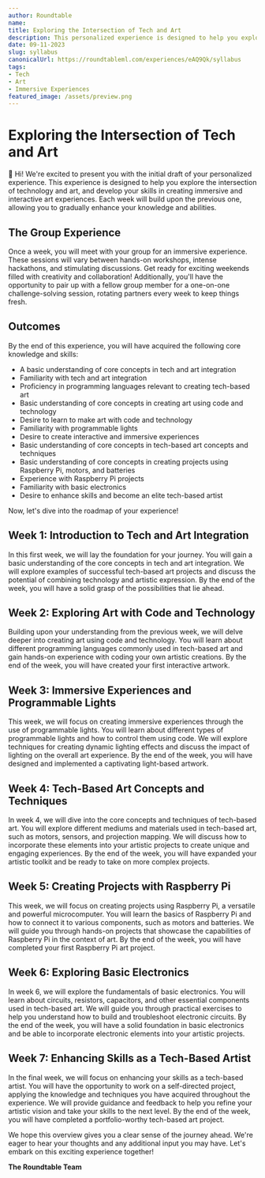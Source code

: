 ```yaml
---
author: Roundtable
name: 
title: Exploring the Intersection of Tech and Art
description: This personalized experience is designed to help you explore the intersection of technology and art, and develop your skills in creating immersive and interactive art experiences. Each week will build upon the previous one, allowing you to gradually enhance your knowledge and abilities.
date: 09-11-2023
slug: syllabus
canonicalUrl: https://roundtableml.com/experiences/eAQ9Qk/syllabus
tags:
- Tech
- Art
- Immersive Experiences
featured_image: /assets/preview.png
---
```


# Exploring the Intersection of Tech and Art

👋 Hi! We're excited to present you with the initial draft of your personalized experience. This experience is designed to help you explore the intersection of technology and art, and develop your skills in creating immersive and interactive art experiences. Each week will build upon the previous one, allowing you to gradually enhance your knowledge and abilities.

## The Group Experience
Once a week, you will meet with your group for an immersive experience. These sessions will vary between hands-on workshops, intense hackathons, and stimulating discussions. Get ready for exciting weekends filled with creativity and collaboration! Additionally, you'll have the opportunity to pair up with a fellow group member for a one-on-one challenge-solving session, rotating partners every week to keep things fresh.

## Outcomes
By the end of this experience, you will have acquired the following core knowledge and skills:
- A basic understanding of core concepts in tech and art integration
- Familiarity with tech and art integration
- Proficiency in programming languages relevant to creating tech-based art
- Basic understanding of core concepts in creating art using code and technology
- Desire to learn to make art with code and technology
- Familiarity with programmable lights
- Desire to create interactive and immersive experiences
- Basic understanding of core concepts in tech-based art concepts and techniques
- Basic understanding of core concepts in creating projects using Raspberry Pi, motors, and batteries
- Experience with Raspberry Pi projects
- Familiarity with basic electronics
- Desire to enhance skills and become an elite tech-based artist

Now, let's dive into the roadmap of your experience!

## Week 1: Introduction to Tech and Art Integration
In this first week, we will lay the foundation for your journey. You will gain a basic understanding of the core concepts in tech and art integration. We will explore examples of successful tech-based art projects and discuss the potential of combining technology and artistic expression. By the end of the week, you will have a solid grasp of the possibilities that lie ahead.

## Week 2: Exploring Art with Code and Technology
Building upon your understanding from the previous week, we will delve deeper into creating art using code and technology. You will learn about different programming languages commonly used in tech-based art and gain hands-on experience with coding your own artistic creations. By the end of the week, you will have created your first interactive artwork.

## Week 3: Immersive Experiences and Programmable Lights
This week, we will focus on creating immersive experiences through the use of programmable lights. You will learn about different types of programmable lights and how to control them using code. We will explore techniques for creating dynamic lighting effects and discuss the impact of lighting on the overall art experience. By the end of the week, you will have designed and implemented a captivating light-based artwork.

## Week 4: Tech-Based Art Concepts and Techniques
In week 4, we will dive into the core concepts and techniques of tech-based art. You will explore different mediums and materials used in tech-based art, such as motors, sensors, and projection mapping. We will discuss how to incorporate these elements into your artistic projects to create unique and engaging experiences. By the end of the week, you will have expanded your artistic toolkit and be ready to take on more complex projects.

## Week 5: Creating Projects with Raspberry Pi
This week, we will focus on creating projects using Raspberry Pi, a versatile and powerful microcomputer. You will learn the basics of Raspberry Pi and how to connect it to various components, such as motors and batteries. We will guide you through hands-on projects that showcase the capabilities of Raspberry Pi in the context of art. By the end of the week, you will have completed your first Raspberry Pi art project.

## Week 6: Exploring Basic Electronics
In week 6, we will explore the fundamentals of basic electronics. You will learn about circuits, resistors, capacitors, and other essential components used in tech-based art. We will guide you through practical exercises to help you understand how to build and troubleshoot electronic circuits. By the end of the week, you will have a solid foundation in basic electronics and be able to incorporate electronic elements into your artistic projects.

## Week 7: Enhancing Skills as a Tech-Based Artist
In the final week, we will focus on enhancing your skills as a tech-based artist. You will have the opportunity to work on a self-directed project, applying the knowledge and techniques you have acquired throughout the experience. We will provide guidance and feedback to help you refine your artistic vision and take your skills to the next level. By the end of the week, you will have completed a portfolio-worthy tech-based art project.

We hope this overview gives you a clear sense of the journey ahead. We're eager to hear your thoughts and any additional input you may have. Let's embark on this exciting experience together!

**The Roundtable Team**